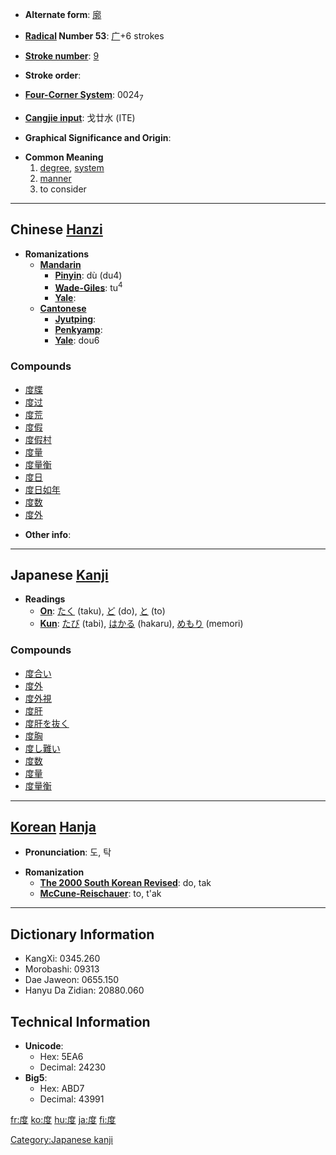 * '''Alternate form''': [[廓]]

* '''[[Wiktionary:Chinese radical index| Radical]] Number 53''': [[Wiktionary:Chinese radical index 广|广]]+6 strokes

* '''[[Wiktionary:Chinese total strokes index|Stroke number]]''': [[Wiktionary:Chinese total strokes index 9|9]]

* '''Stroke order''': 

* '''[[Wiktionary:Chinese four corner index|Four-Corner System]]''': 0024<sub>7</sub>

* '''[[Wiktionary:Chinese Cangjie index|Cangjie input]]''': 戈廿水 (ITE)

* '''Graphical Significance and Origin''': 

* '''Common Meaning'''
*# [[degree]], [[system]]
*# [[manner]]
*# to consider

----

== Chinese [[Hanzi]] ==

* '''Romanizations'''
** '''[[Mandarin]]'''
*** '''[[Pinyin]]''': dù (du4)
*** '''[[Wade-Giles]]''': tu<sup>4</sup>
*** '''[[Yale]]''': 
** '''[[Cantonese]]'''
*** '''[[Jyutping]]''':
*** '''[[Penkyamp]]''': 
*** '''[[Yale]]''': dou6

===Compounds===
*[[度牒]]
*[[度过]]
*[[度荒]]
*[[度假]]
*[[度假村]]
*[[度量]]
*[[度量衡]]
*[[度日]]
*[[度日如年]]
*[[度数]]
*[[度外]]

* '''Other info''': 

----

== Japanese [[Kanji]] ==

* '''Readings'''
** '''[[On]]''': [[たく]] (taku), [[ど]] (do), [[と]] (to)
** '''[[Kun]]''': [[たび]] (tabi), [[はかる]] (hakaru), [[めもり]] (memori)

===Compounds===
*[[度合い]]
*[[度外]]
*[[度外視]]
*[[度肝]]
*[[度肝を抜く]]
*[[度胸]]
*[[度し難い]]
*[[度数]]
*[[度量]]
*[[度量衡]]

[[Category:Japanese kanji]]
----

== [[Korean]] [[Hanja]] ==

* '''Pronunciation''': 도, 탁

* '''Romanization'''
** '''[[The 2000 South Korean Revised Romanization|The 2000 South Korean Revised]]''': do, tak
** '''[[McCune-Reischauer]]''': to, t'ak

----

== Dictionary Information ==

* KangXi: 0345.260
* Morobashi: 09313
* Dae Jaweon: 0655.150
* Hanyu Da Zidian: 20880.060

== Technical Information ==

* '''Unicode''':
** Hex: 5EA6
** Decimal: 24230
* '''Big5''':
** Hex: ABD7
** Decimal: 43991

[[fr:度]]
[[ko:度]]
[[hu:度]]
[[ja:度]]
[[fi:度]]